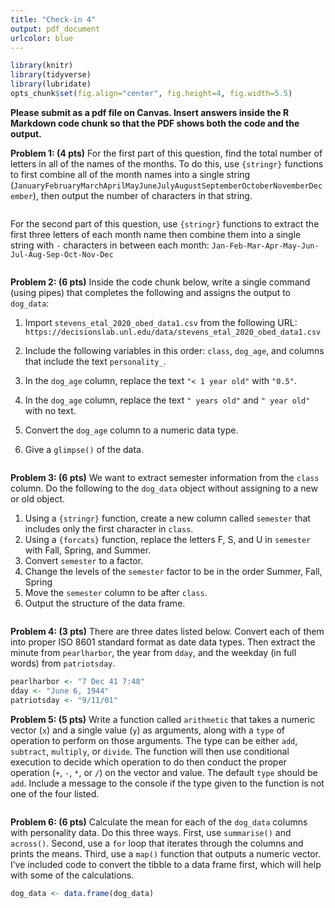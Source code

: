 ```yaml
---
title: "Check-in 4"
output: pdf_document
urlcolor: blue
---
```


```r
library(knitr)
library(tidyverse)
library(lubridate)
opts_chunk$set(fig.align="center", fig.height=4, fig.width=5.5)
```

**Please submit as a pdf file on Canvas. Insert answers inside the R Markdown code chunk so that the PDF shows both the code and the output.**

**Problem 1: (4 pts)** For the first part of this question, find the total number of letters in all of the names of the months. To do this, use `{stringr}` functions to first combine all of the month names into a single string (`JanuaryFebruaryMarchAprilMayJuneJulyAugustSeptemberOctoberNovemberDecember`), then output the number of characters in that string.

```r

```

For the second part of this question, use `{stringr}` functions to extract the first three letters of each month name then combine them into a single string with `-` characters in between each month: 
`Jan-Feb-Mar-Apr-May-Jun-Jul-Aug-Sep-Oct-Nov-Dec`


```r

```


**Problem 2: (6 pts)**  Inside the code chunk below, write a single command (using pipes) that completes the following and assigns the output to `dog_data`:

1. Import `stevens_etal_2020_obed_data1.csv` from the following URL: \linebreak
`https://decisionslab.unl.edu/data/stevens_etal_2020_obed_data1.csv`

1. Include the following variables in this order: `class`, `dog_age`, and columns that include the text `personality_`.

1. In the `dog_age` column, replace the text `"< 1 year old"` with `"0.5"`.

1. In the `dog_age` column, replace the text `" years old"` and `" year old"` with no text.

1. Convert the `dog_age` column to a numeric data type.

1. Give a `glimpse()` of the data.


```r

```


**Problem 3: (6 pts)** We want to extract semester information from the `class` column. Do the following to the `dog_data` object without assigning to a new or old object.

1. Using a `{stringr}` function, create a new column called `semester` that includes only the first character in `class`.
1. Using a `{forcats}` function, replace the letters F, S, and U in `semester` with Fall, Spring, and Summer.
1. Convert `semester` to a factor.
1. Change the levels of the `semester` factor to be in the order Summer, Fall, Spring
1. Move the `semester` column to be after `class`.
1. Output the structure of the data frame.


```r

```

**Problem 4: (3 pts)** There are three dates listed below. Convert each of them into proper ISO 8601 standard format as date data types. Then extract the minute from `pearlharbor`, the year from `dday`, and the weekday (in full words) from `patriotsday`.
```r
pearlharbor <- "7 Dec 41 7:48"
dday <- "June 6, 1944"
patriotsday <- "9/11/01"


```


**Problem 5: (5 pts)** Write a function called `arithmetic` that takes a numeric vector (`x`) and a single value (`y`) as arguments, along with a `type` of operation to perform on those arguments. The type can be either `add`, `subtract`, `multiply`, or `divide`. The function will then use conditional execution to decide which operation to do then conduct the proper operation (`+`, `-`, `*`, or `/`) on the vector and value. The default `type` should be `add`. Include a message to the console if the type given to the function is not one of the four listed.

```r

```

**Problem 6: (6 pts)** Calculate the mean for each of the `dog_data` columns with personality data. Do this three ways. First, use `summarise()` and `across()`. Second, use a `for` loop that iterates through the columns and prints the means. Third, use a `map()` function that outputs a numeric vector. I've included code to convert the tibble to a data frame first, which will help with some of the calculations.
```r
dog_data <- data.frame(dog_data)

```

